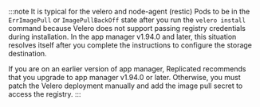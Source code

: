 :::note
It is typical for the velero and node-agent (restic) Pods to be in the `ErrImagePull` or `ImagePullBackOff` state after you run the `velero install` command because Velero does not support passing registry credentials during installation. In the app manager v1.94.0 and later, this situation resolves itself after you complete the instructions to configure the storage destination.

If you are on an earlier version of app manager, Replicated recommends that you upgrade to app manager v1.94.0 or later. Otherwise, you must patch the Velero deployment manually and add the image pull secret to access the registry.
:::